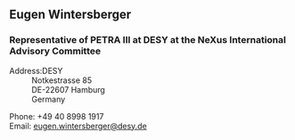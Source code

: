 ==Eugen Wintersberger==
=== Representative of PETRA III at DESY at the NeXus International Advisory Committee===
;Address:DESY
:Notkestrasse 85
:DE-22607 Hamburg
:Germany

;Phone: +49 40 8998 1917
;Email: [mailto:eugen.wintersberger@desy.de eugen.wintersberger@desy.de]